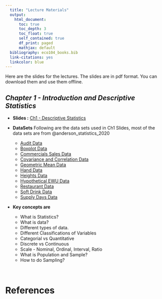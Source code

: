 ```yaml
---
  title: "Lecture Materials"
  output: 
    html_document:
      toc: true
      toc_depth: 3
      toc_float: true
      self_contained: true
      df_print: paged
      mathjax: default
  bibliography: eco104_books.bib  
  link-citations: yes
  linkcolor: blue
---
```

  


Here are the slides for the lectures. The slides are in pdf format. You can download them and use them offline.

## *Chapter 1 - Introduction and Descriptive Statistics*

- **Slides :** [Ch1 - Descriptive Statistics](slides/Ch1/01_desc_stats.pdf)

- **DataSets** Following are the data sets used in Ch1 Slides, most of the data sets are from @anderson_statistics_2020

  - [Audit Data](slides/Ch1/data_sets/Audit.xlsx)
  - [Boxplot Data](slides/Ch1/data_sets/Boxplot_Data.xlsx)
  - [Commercials Sales Data](slides/Ch1/data_sets/Commercials_Sales.xlsx)
  - [Covariance and Correlation Data](slides/Ch1/data_sets/Cov_Corr_Data.xlsx)
  - [Geometric Mean Data](slides/Ch1/data_sets/GeomMean.xlsx)
  - [Hand Data](slides/Ch1/data_sets/HandData.xlsx)
  - [Heights Data](slides/Ch1/data_sets/Heights.xlsx)
  - [Hypothetical EWU Data](slides/Ch1/data_sets/Hypothetical_EWU_Data.xlsx)
  - [Restaurant Data](slides/Ch1/data_sets/Restaurant.xlsx)
  - [Soft Drink Data](slides/Ch1/data_sets/SoftDrink.xlsx)
  - [Supply Days Data](slides/Ch1/data_sets/Supply_Days.xlsx)
  
- **Key concepts are**

  - What is Statistics?
  - What is data?
  - Different types of data.
  - Different Classifications of Variables
   - Categorial vs Quantitative
   - Discrete vs Continuous
   - Scale - Nominal, Ordinal, Interval, Ratio
  - What is Population and Sample?
  - How to do Sampling? 


<br>

# **References**

<div id="refs"></div>




